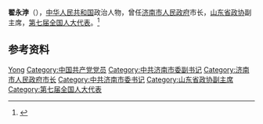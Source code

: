 '''翟永浡'''（{{bd|？||？||}}），[[中华人民共和国|中华人民共和国]]政治人物，曾任[[济南市人民政府|济南市人民政府]]市长，[[山东省政协|山东省政协]]副主席，[[第七届全国人大代表|第七届全国人大代表]]。<ref>{{Cite book|title=中华人民共和国职官志|author=何虎生, 李耀东, 向常福主编|publisher=中国社会出版社|year=2003|isbn=9787800883934|location=北京|pages=}}</ref>

== 参考资料 ==
{{reflist}}

{{中国人物小作品}}
{{中华人民共和国济南市正职领导人}}

{{Authority control}}
{{DEFAULTSORT:Zhai翟}}
[[Category:翟姓|Yong]]
[[Category:中国共产党党员|Category:中国共产党党员]]
[[Category:中共济南市委副书记|Category:中共济南市委副书记]]
[[Category:济南市人民政府市长|Category:济南市人民政府市长]]
[[Category:中共济南市委书记|Category:中共济南市委书记]]
[[Category:山东省政协副主席|Category:山东省政协副主席]]
[[Category:第七届全国人大代表|Category:第七届全国人大代表]]